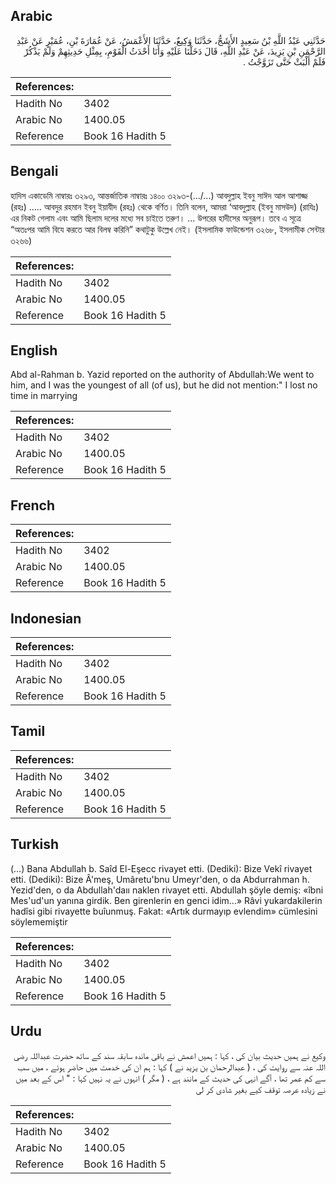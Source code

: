 ## Arabic


<div dir="rtl" lang="ar" style={{fontSize:'larger',backgroundColor:'#f8f9fa',padding:20}}>
حَدَّثَنِي عَبْدُ اللَّهِ بْنُ سَعِيدٍ الأَشَجُّ، حَدَّثَنَا وَكِيعٌ، حَدَّثَنَا الأَعْمَشُ، عَنْ عُمَارَةَ بْنِ، عُمَيْرٍ عَنْ عَبْدِ الرَّحْمَنِ بْنِ يَزِيدَ، عَنْ عَبْدِ اللَّهِ، قَالَ دَخَلْنَا عَلَيْهِ وَأَنَا أَحْدَثُ الْقَوْمِ، بِمِثْلِ حَدِيثِهِمْ وَلَمْ يَذْكُرْ فَلَمْ أَلْبَثْ حَتَّى تَزَوَّجْتُ ‏.‏
</div>
<div style={{backgroundColor:'#f8f9fa',padding:20, marginBottom: 10}}><table> <thead> <tr> <th>References:</th> <th></th> </tr> </thead> <tbody><tr><td>Hadith No</td><td>3402</td></tr><tr><td>Arabic No</td><td>1400.05</td></tr><tr><td>Reference</td><td>Book 16 Hadith 5</td></tr></tbody></table></div>

## Bengali


<div dir="ltr" lang="bn" style={{fontSize:'larger',backgroundColor:'#f8f9fa',padding:20}}>
হাদিস একাডেমি নাম্বারঃ ৩২৯৩, আন্তর্জাতিক নাম্বারঃ ১৪০০ ৩২৯৩-(.../...) আবদুল্লাহ ইবনু সাঈদ আল আশাজ্জ (রহঃ) ..... আবদুর রহমান ইবনু ইয়াযীদ (রহঃ) থেকে বর্ণিত। তিনি বলেন, আমরা ‘আবদুল্লাহ (ইবনু মাসউদ) (রাযিঃ) এর নিকট গেলাম এবং আমি ছিলাম দলের মধ্যে সব চাইতে তরুণ। ... উপরের হাদীসের অনুরূপ। তবে এ সূত্রে “অতঃপর আমি বিযে করতে আর বিলম্ব করিনি” কথাটুকু উল্লেখ নেই। (ইসলামিক ফাউন্ডেশন ৩২৬৮, ইসলামীক সেন্টার ৩২৬৬)
</div>
<div style={{backgroundColor:'#f8f9fa',padding:20, marginBottom: 10}}><table> <thead> <tr> <th>References:</th> <th></th> </tr> </thead> <tbody><tr><td>Hadith No</td><td>3402</td></tr><tr><td>Arabic No</td><td>1400.05</td></tr><tr><td>Reference</td><td>Book 16 Hadith 5</td></tr></tbody></table></div>

## English


<div dir="ltr" lang="en" style={{fontSize:'larger',backgroundColor:'#f8f9fa',padding:20}}>
Abd al-Rahman b. Yazid reported on the authority of Abdullah:We went to him, and I was the youngest of all (of us), but he did not mention:" I lost no time in marrying
</div>
<div style={{backgroundColor:'#f8f9fa',padding:20, marginBottom: 10}}><table> <thead> <tr> <th>References:</th> <th></th> </tr> </thead> <tbody><tr><td>Hadith No</td><td>3402</td></tr><tr><td>Arabic No</td><td>1400.05</td></tr><tr><td>Reference</td><td>Book 16 Hadith 5</td></tr></tbody></table></div>

## French


<div dir="ltr" lang="fr" style={{fontSize:'larger',backgroundColor:'#f8f9fa',padding:20}}>

</div>
<div style={{backgroundColor:'#f8f9fa',padding:20, marginBottom: 10}}><table> <thead> <tr> <th>References:</th> <th></th> </tr> </thead> <tbody><tr><td>Hadith No</td><td>3402</td></tr><tr><td>Arabic No</td><td>1400.05</td></tr><tr><td>Reference</td><td>Book 16 Hadith 5</td></tr></tbody></table></div>

## Indonesian


<div dir="ltr" lang="id" style={{fontSize:'larger',backgroundColor:'#f8f9fa',padding:20}}>

</div>
<div style={{backgroundColor:'#f8f9fa',padding:20, marginBottom: 10}}><table> <thead> <tr> <th>References:</th> <th></th> </tr> </thead> <tbody><tr><td>Hadith No</td><td>3402</td></tr><tr><td>Arabic No</td><td>1400.05</td></tr><tr><td>Reference</td><td>Book 16 Hadith 5</td></tr></tbody></table></div>

## Tamil


<div dir="ltr" lang="ta" style={{fontSize:'larger',backgroundColor:'#f8f9fa',padding:20}}>

</div>
<div style={{backgroundColor:'#f8f9fa',padding:20, marginBottom: 10}}><table> <thead> <tr> <th>References:</th> <th></th> </tr> </thead> <tbody><tr><td>Hadith No</td><td>3402</td></tr><tr><td>Arabic No</td><td>1400.05</td></tr><tr><td>Reference</td><td>Book 16 Hadith 5</td></tr></tbody></table></div>

## Turkish


<div dir="ltr" lang="tr" style={{fontSize:'larger',backgroundColor:'#f8f9fa',padding:20}}>
(…) Bana Abdullah b. Saîd El-Eşecc rivayet etti. (Dediki): Bize Vekî rivayet etti. (Dediki): Bize Â'meş, Umâretu'bnu Umeyr'den, o da Abdurrahman h. Yezid'den, o da Abdullah'daıı naklen rivayet etti. Abdullah şöyle demiş: «îbni Mes'ud'un yanına girdik. Ben girenlerin en genci idim...» Râvi yukardakilerin hadîsi gibi rivayette buîunmuş. Fakat: «Artık durmayıp evlendim» cümlesini söylememiştir
</div>
<div style={{backgroundColor:'#f8f9fa',padding:20, marginBottom: 10}}><table> <thead> <tr> <th>References:</th> <th></th> </tr> </thead> <tbody><tr><td>Hadith No</td><td>3402</td></tr><tr><td>Arabic No</td><td>1400.05</td></tr><tr><td>Reference</td><td>Book 16 Hadith 5</td></tr></tbody></table></div>

## Urdu


<div dir="rtl" lang="ur" style={{fontSize:'larger',backgroundColor:'#f8f9fa',padding:20}}>
وکیع نے ہمیں حدیث بیان کی ، کہا : ہمیں اعمش نے باقی ماندہ سابقہ سند کے ساتھ حضرت عبداللہ رضی اللہ عنہ سے روایت کی ، ( عبدالرحمان بن یزید نے ) کہا : ہم ان کی خدمت میں حاضر ہوئے ، میں سب سے کم عمر تھا ، آگے انہی کی حدیث کے مانند ہے ، ( مگر ) انہوں نے یہ نہیں کہا : " اس کے بعد میں نے زیادہ عرصہ توقف کیے بغیر شادی کر لی
</div>
<div style={{backgroundColor:'#f8f9fa',padding:20, marginBottom: 10}}><table> <thead> <tr> <th>References:</th> <th></th> </tr> </thead> <tbody><tr><td>Hadith No</td><td>3402</td></tr><tr><td>Arabic No</td><td>1400.05</td></tr><tr><td>Reference</td><td>Book 16 Hadith 5</td></tr></tbody></table></div>